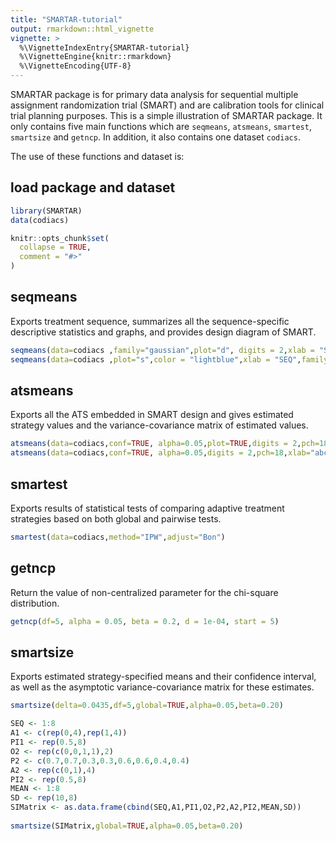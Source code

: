```yaml
---
title: "SMARTAR-tutorial"
output: rmarkdown::html_vignette
vignette: >
  %\VignetteIndexEntry{SMARTAR-tutorial}
  %\VignetteEngine{knitr::rmarkdown}
  %\VignetteEncoding{UTF-8}
---
```


SMARTAR package is for primary data analysis for sequential multiple assignment randomization trial (SMART) and are calibration tools for clinical trial planning purposes. This is a simple illustration of SMARTAR package. It only contains five main functions which are `seqmeans`, `atsmeans`, `smartest`, `smartsize` and `getncp`. In addition, it also contains one dataset `codiacs`.

The use of these functions and dataset is:

## load package and dataset

```r
library(SMARTAR)
data(codiacs)
```

```r
knitr::opts_chunk$set(
  collapse = TRUE,
  comment = "#>"
)
```

## seqmeans

Exports treatment sequence, summarizes all the sequence-specific descriptive statistics and graphs, and provides design diagram of SMART.

```r
seqmeans(data=codiacs ,family="gaussian",plot="d", digits = 2,xlab = "SMART design")
seqmeans(data=codiacs ,plot="s",color = "lightblue",xlab = "SEQ",family="gaussian")
```

## atsmeans

Exports all the ATS embedded in SMART design and gives estimated strategy values and the variance-covariance matrix of estimated values.

```r
atsmeans(data=codiacs,conf=TRUE, alpha=0.05,plot=TRUE,digits = 2,pch=18,xlab="Treatment sequence")
atsmeans(data=codiacs,conf=TRUE, alpha=0.05,digits = 2,pch=18,xlab="abc")
```

## smartest

Exports results of statistical tests of comparing adaptive treatment strategies based on both global and pairwise tests.

```r
smartest(data=codiacs,method="IPW",adjust="Bon")
```

## getncp

Return the value of non-centralized parameter for the chi-square distribution.

```r
getncp(df=5, alpha = 0.05, beta = 0.2, d = 1e-04, start = 5)
```

## smartsize

Exports estimated strategy-specified means and their confidence interval, as well as the asymptotic variance-covariance matrix for these estimates.

```r
smartsize(delta=0.0435,df=5,global=TRUE,alpha=0.05,beta=0.20)

SEQ <- 1:8
A1 <- c(rep(0,4),rep(1,4))
PI1 <- rep(0.5,8)
O2 <- rep(c(0,0,1,1),2)
P2 <- c(0.7,0.7,0.3,0.3,0.6,0.6,0.4,0.4)
A2 <- rep(c(0,1),4)
PI2 <- rep(0.5,8)
MEAN <- 1:8
SD <- rep(10,8)
SIMatrix <- as.data.frame(cbind(SEQ,A1,PI1,O2,P2,A2,PI2,MEAN,SD))
  
smartsize(SIMatrix,global=TRUE,alpha=0.05,beta=0.20)
```


